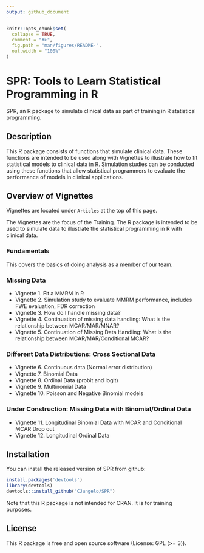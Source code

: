```yaml
---
output: github_document
---
```


<!-- README.md is generated from README.Rmd. Please edit that file -->

```r
knitr::opts_chunk$set(
  collapse = TRUE,
  comment = "#>",
  fig.path = "man/figures/README-",
  out.width = "100%"
)
```

# SPR: Tools to Learn Statistical Programming in R

<!-- badges: start -->
<!-- badges: end -->

SPR, an R package to simulate clinical data as part of training in R statistical programming.


## Description 
This R package consists of functions that simulate clinical data. These functions are intended to be used along with Vignettes to illustrate how to fit statistical models to clinical data in R. Simulation studies can be conducted using these functions that allow statistical programmers to evaluate the performance of models in clinical applications. 



## Overview of Vignettes 

Vignettes are located under `Articles` at the top of this page. 

The Vignettes are the focus of the Training. The R package is intended to be used to simulate data to illustrate the statistical programming in R with clinical data. 

### Fundamentals
This covers the basics of doing analysis as a member of our team. 

### Missing Data
* Vignette 1. Fit a MMRM in R
* Vignette 2. Simulation study to evaluate MMRM performance, includes FWE evaluation, FDR correction
* Vignette 3. How do I handle missing data?
* Vignette 4. Continuation of missing data handling: What is the relationship between MCAR/MAR/MNAR?
* Vignette 5. Continuation of Missing Data Handling: What is the relationship between MCAR/MAR/Conditional MCAR?

### Different Data Distributions: Cross Sectional Data

* Vignette 6. Continuous data (Normal error distribution)
* Vignette 7. Binomial Data
* Vignette 8. Ordinal Data (probit and logit)
* Vignette 9. Multinomial Data
* Vignette 10. Poisson and Negative Binomial models

### Under Construction:  Missing Data with Binomial/Ordinal Data
* Vignette 11. Longitudinal Binomial Data with MCAR and Conditional MCAR Drop out
* Vignette 12. Longitudinal Ordinal Data



## Installation
You can install the released version of SPR from github:

``` r
install.packages('devtools')
library(devtools)
devtools::install_github("CJangelo/SPR")

```
Note that this R package is not intended for CRAN. It is for training purposes. 



## License

This R package is free and open source software (License: GPL (>= 3)).
